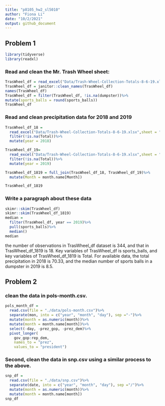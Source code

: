 ```yaml
---
title: "p8105_hw2_sl5010"
author: "Fiona Li"
date: "10/2/2021"
output: github_document
---
```


## Problem 1

```r
library(tidyverse)
library(readxl)
```

### Read and clean the Mr. Trash Wheel sheet:

```r
TrasWheel_df = read_excel("Data/Trash-Wheel-Collection-Totals-8-6-19.xlsx",range = "A2:N408")
TrasWheel_df = janitor::clean_names(TrasWheel_df)
names(TrasWheel_df)
TrasWheel_df = filter(TrasWheel_df, !is.na(dumpster))%>%
mutate(sports_balls = round(sports_balls))
TrasWheel_df

```

### Read and clean precipitation data for 2018 and 2019

```r
TrasWheel_df_18 = 
  read_excel("Data/Trash-Wheel-Collection-Totals-8-6-19.xlsx",sheet = "2018 Precipitation", range = "A2:B14")%>%
  filter(!is.na(Total))%>%
  mutate(year = 2018)

TrasWheel_df_19= 
  read_excel("Data/Trash-Wheel-Collection-Totals-8-6-19.xlsx",sheet = "2019 Precipitation", range = "A2:B14")%>%
  filter(!is.na(Total))%>%
  mutate(year = 2019)

TrasWheel_df_1819 = full_join(TrasWheel_df_18, TrasWheel_df_19)%>%
  mutate(Month = month.name[Month])

TrasWheel_df_1819
```
### Write a paragraph about these data
```r
skimr::skim(TrasWheel_df)
skimr::skim(TrasWheel_df_1819)
median =
  filter(TrasWheel_df, year == 2019)%>%
  pull(sports_balls)%>%
  median()
median

```

the number of observations in TrasWheel_df dataset is 344, and that in TrasWheel_df_1819 is 18. Key variables of TrasWheel_df is sports_balls, and key variables of TrasWheel_df_1819 is Total. For available data, the total precipitation in 2018 is 70.33, and the median number of sports balls in a dumpster in 2019 is 8.5.

## Problem 2

### clean the data in pols-month.csv.

```r
pols_month_df = 
  read.csv(file = "./data/pols-month.csv")%>%
  separate(mon, into = c("year", "month", "day"), sep ="-")%>%
  mutate(month = as.numeric(month))%>%
  mutate(month = month.name[month])%>%
  select(-day, -prez_gop, -prez_dem)%>%
  pivot_longer(
    gov_gop:rep_dem,
    names_to = "prez", 
    values_to = "president")
```
### Second, clean the data in snp.csv using a similar process to the above.

```r
snp_df = 
  read.csv(file = "./data/snp.csv")%>%
  separate(date, into = c("year", "month", "day"), sep ="/")%>%
  mutate(month = as.numeric(month))%>%
  mutate(month = month.name[month])
snp_df  
```

